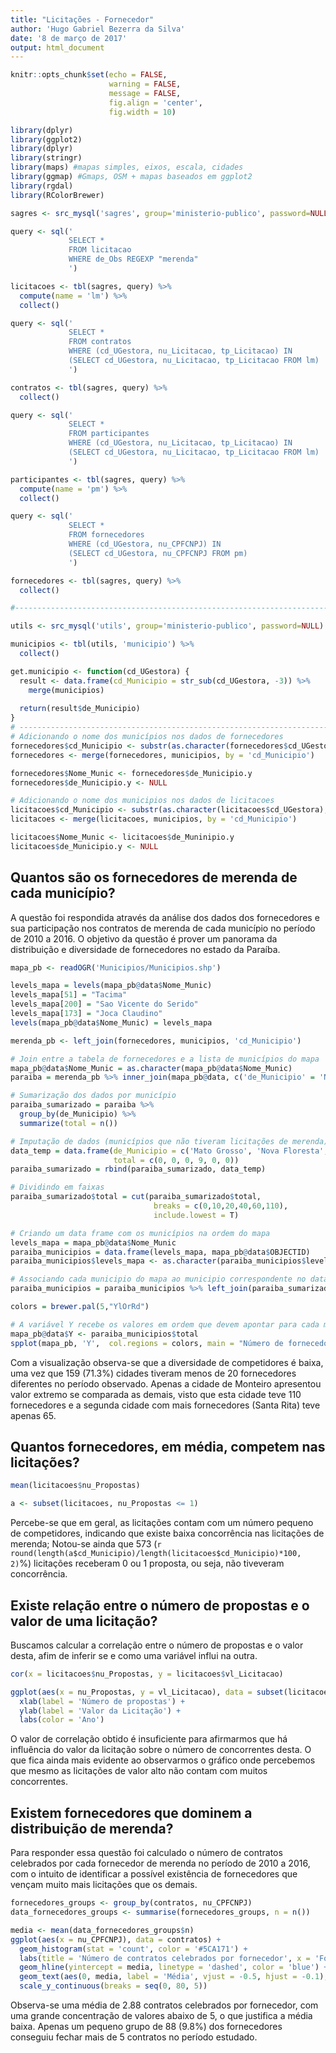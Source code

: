 ```yaml
---
title: "Licitações - Fornecedor"
author: 'Hugo Gabriel Bezerra da Silva'
date: '8 de março de 2017'
output: html_document
---
```

  
``` r
knitr::opts_chunk$set(echo = FALSE,
                      warning = FALSE,
                      message = FALSE,
                      fig.align = 'center', 
                      fig.width = 10)
```

```r
library(dplyr)
library(ggplot2)
library(dplyr)
library(stringr)
library(maps) #mapas simples, eixos, escala, cidades 
library(ggmap) #Gmaps, OSM + mapas baseados em ggplot2
library(rgdal)
library(RColorBrewer)
```

```r

sagres <- src_mysql('sagres', group='ministerio-publico', password=NULL)

query <- sql('
             SELECT *
             FROM licitacao
             WHERE de_Obs REGEXP "merenda"
             ')

licitacoes <- tbl(sagres, query) %>%
  compute(name = 'lm') %>%
  collect()

query <- sql('
             SELECT *
             FROM contratos
             WHERE (cd_UGestora, nu_Licitacao, tp_Licitacao) IN
             (SELECT cd_UGestora, nu_Licitacao, tp_Licitacao FROM lm)
             ')

contratos <- tbl(sagres, query) %>%
  collect()

query <- sql('
             SELECT *
             FROM participantes
             WHERE (cd_UGestora, nu_Licitacao, tp_Licitacao) IN
             (SELECT cd_UGestora, nu_Licitacao, tp_Licitacao FROM lm)
             ')

participantes <- tbl(sagres, query) %>%
  compute(name = 'pm') %>%
  collect()

query <- sql('
             SELECT *
             FROM fornecedores
             WHERE (cd_UGestora, nu_CPFCNPJ) IN
             (SELECT cd_UGestora, nu_CPFCNPJ FROM pm)
             ')

fornecedores <- tbl(sagres, query) %>%
  collect()

#---------------------------------------------------------------------------

utils <- src_mysql('utils', group='ministerio-publico', password=NULL)

municipios <- tbl(utils, 'municipio') %>%
  collect()

get.municipio <- function(cd_UGestora) {
  result <- data.frame(cd_Municipio = str_sub(cd_UGestora, -3)) %>%
    merge(municipios)
  
  return(result$de_Municipio)
}
# -----------------------------------------------------------------------------------
# Adicionando o nome dos municípios nos dados de fornecedores
fornecedores$cd_Municipio <- substr(as.character(fornecedores$cd_UGestora), 4, 6)
fornecedores <- merge(fornecedores, municipios, by = 'cd_Municipio')

fornecedores$Nome_Munic <- fornecedores$de_Municipio.y
fornecedores$de_Municipio.y <- NULL

# Adicionando o nome dos municipios nos dados de licitacoes
licitacoes$cd_Municipio <- substr(as.character(licitacoes$cd_UGestora), 4, 6)
licitacoes <- merge(licitacoes, municipios, by = 'cd_Municipio')

licitacoes$Nome_Munic <- licitacoes$de_Muninipio.y
licitacoes$de_Municipio.y <- NULL

```


## Quantos são os fornecedores de merenda de cada município?

A questão foi respondida através da análise dos dados dos fornecedores e sua participação nos contratos de merenda de cada município no período de 2010 a 2016. O objetivo da questão é prover um panorama da distribuição e diversidade de fornecedores no estado da Paraíba.

```r
mapa_pb <- readOGR('Municipios/Municipios.shp')
```

```r
levels_mapa = levels(mapa_pb@data$Nome_Munic)
levels_mapa[51] = "Tacima"
levels_mapa[200] = "Sao Vicente do Serido"
levels_mapa[173] = "Joca Claudino"
levels(mapa_pb@data$Nome_Munic) = levels_mapa

merenda_pb <- left_join(fornecedores, municipios, 'cd_Municipio')

# Join entre a tabela de fornecedores e a lista de municípios do mapa
mapa_pb@data$Nome_Munic = as.character(mapa_pb@data$Nome_Munic)
paraiba = merenda_pb %>% inner_join(mapa_pb@data, c('de_Municipio' = 'Nome_Munic'))

# Sumarização dos dados por município
paraiba_sumarizado = paraiba %>%
  group_by(de_Municipio) %>%
  summarize(total = n())

# Imputação de dados (municípios que não tiveram licitações de merenda) e mais Sao Vicente do Serido que nao foi inserido no join
data_temp = data.frame(de_Municipio = c('Mato Grosso', 'Nova Floresta', 'Mamanguape', 'Sao Vicente do Serido', 'Mogeiro', 'Alagoa Grande'),
                       total = c(0, 0, 0, 9, 0, 0))
paraiba_sumarizado = rbind(paraiba_sumarizado, data_temp)

# Dividindo em faixas
paraiba_sumarizado$total = cut(paraiba_sumarizado$total, 
                                breaks = c(0,10,20,40,60,110), 
                                include.lowest = T)

# Criando um data frame com os municípios na ordem do mapa
levels_mapa = mapa_pb@data$Nome_Munic
paraiba_municipios = data.frame(levels_mapa, mapa_pb@data$OBJECTID)
paraiba_municipios$levels_mapa <- as.character(paraiba_municipios$levels_mapa)

# Associando cada municipio do mapa ao municipio correspondente no dataframe de sumarização
paraiba_municipios = paraiba_municipios %>% left_join(paraiba_sumarizado, c('levels_mapa' = 'de_Municipio'))

colors = brewer.pal(5,"YlOrRd")

# A variável Y recebe os valores em ordem que devem apontar para cada municipio
mapa_pb@data$Y <- paraiba_municipios$total
spplot(mapa_pb, 'Y',  col.regions = colors, main = "Número de fornecedores de merenda por município")

```
Com a visualização observa-se que a diversidade de competidores é baixa, uma vez que 159 (71.3%) cidades tiveram menos de 20 fornecedores diferentes no período observado.
Apenas a cidade de Monteiro apresentou valor extremo se comparada as demais, visto que esta cidade teve 110 fornecedores e a segunda cidade com mais fornecedores (Santa Rita) teve apenas 65.

## Quantos fornecedores, em média, competem nas licitações?

```r
mean(licitacoes$nu_Propostas)

a <- subset(licitacoes, nu_Propostas <= 1)
```

Percebe-se que em geral, as licitações contam com um número pequeno de competidores, indicando que existe baixa concorrência nas licitações de merenda; Notou-se ainda que 573 (`r round(length(a$cd_Municipio)/length(licitacoes$cd_Municipio)*100, 2)`%) licitações receberam 0 ou 1 proposta, ou seja, não tiveveram concorrência.

## Existe relação entre o número de propostas e o valor de uma licitação?

Buscamos calcular a correlação entre o número de propostas e o valor desta, afim de inferir se e como uma variável influi na outra.

```r

cor(x = licitacoes$nu_Propostas, y = licitacoes$vl_Licitacao)

ggplot(aes(x = nu_Propostas, y = vl_Licitacao), data = subset(licitacoes, vl_Licitacao < 5000000)) + geom_point(color = '#8C1717') + 
  xlab(label = 'Número de propostas') +
  ylab(label = 'Valor da Licitação') + 
  labs(color = 'Ano')
```

O valor de correlação obtido é insuficiente para afirmarmos que há influência do valor da licitação sobre o número de concorrentes desta. O que fica ainda mais evidente ao observarmos o gráfico onde percebemos que mesmo as licitações de valor alto não contam com muitos concorrentes.


## Existem fornecedores que dominem a distribuição de merenda?
Para responder essa questão foi calculado o número de contratos celebrados por cada fornecedor de merenda no período de 2010 a 2016, com o intuito de identificar a possível existência de fornecedores que vençam muito mais licitações que os demais.

```r

fornecedores_groups <- group_by(contratos, nu_CPFCNPJ)
data_fornecedores_groups <- summarise(fornecedores_groups, n = n())

media <- mean(data_fornecedores_groups$n)
ggplot(aes(x = nu_CPFCNPJ), data = contratos) + 
  geom_histogram(stat = 'count', color = '#5CA171') + 
  labs(title = 'Número de contratos celebrados por fornecedor', x = 'Fornecedores', y = 'Número de contratos') +
  geom_hline(yintercept = media, linetype = 'dashed', color = 'blue') +
  geom_text(aes(0, media, label = 'Média', vjust = -0.5, hjust = -0.1), size = 4) +
  scale_y_continuous(breaks = seq(0, 80, 5))
```

Observa-se uma média de 2.88 contratos celebrados por fornecedor, com uma grande concentração de valores abaixo de 5, o que justifica a média baixa. Apenas um pequeno grupo de 88 (9.8%) dos fornecedores conseguiu fechar mais de 5 contratos no período estudado.
